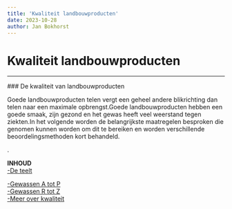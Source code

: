 ```yaml
---
title: 'Kwaliteit landbouwproducten'
date: 2023-10-28
author: Jan Bokhorst
---
```


# Kwaliteit landbouwproducten



---






        

 ### De kwaliteit van landbouwproducten

 Goede landbouwproducten telen vergt een geheel andere blikrichting dan telen naar een maximale opbrengst.Goede landbouwproducten hebben een goede smaak, zijn gezond en het gewas heeft veel weerstand tegen ziekten.In het volgende worden de belangrijkste maatregelen besproken die genomen kunnen worden om dit te bereiken en worden verschillende beoordelingsmethoden kort behandeld.


   .


   **INHOUD**  
[-De teelt](bodem-en-productkwaliteit.html)  
  
[-Gewassen A tot P](per-gewas.html)  
[-Gewassen R tot Z](gewassen-q-tot-z.html)  
[-Meer over kwaliteit](kwaliteitsnormen-e-d.html)  








